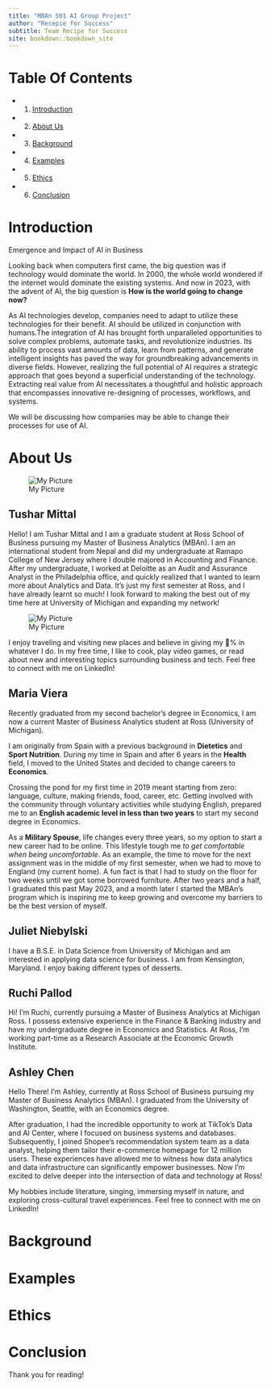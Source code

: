 ```yaml
---
title: "MBAn 501 AI Group Project"
author: "Recepie for Success"
subtitle: Team Recipe for Success
site: bookdown::bookdown_site
---
```


# Table Of Contents

- 1. [Introduction](01-Intro.Rmd)
- 2. [About Us](02-About-Us.Rmd)
- 3. [Background](03-Background.Rmd)
- 4. [Examples](04-Examples.Rmd)
- 5. [Ethics](05-Ethics.Rmd)
- 6. [Conclusion](06-Conclusion.Rmd)

<!--chapter:end:index.Rmd-->

# Introduction {.unnumbered}
Emergence and Impact of AI in Business

Looking back when computers first came, the big question was if technology would dominate the world. In 2000, the whole world wondered if the internet would dominate the existing systems. And now in 2023, with the advent of AI, the big question is __How is the world going to change now?__

As AI technologies develop, companies need to adapt to utilize these technologies for their benefit. AI should be utilized in conjunction with humans.The integration of AI has brought forth unparalleled opportunities to solve complex problems, automate tasks, and revolutionize industries. Its ability to process vast amounts of data, learn from patterns, and generate intelligent insights has paved the way for groundbreaking advancements in diverse fields. However, realizing the full potential of AI requires a strategic approach that goes beyond a superficial understanding of the technology. Extracting real value from AI necessitates a thoughtful and holistic approach that encompasses innovative re-designing of processes, workflows, and systems.

We will be discussing how companies may be able to change their processes for use of AI.

<!--chapter:end:01-Intro.Rmd-->

# About Us {.unnumbered}


![My Picture](group_picture.jpeg)


## Tushar Mittal

Hello!
I am Tushar Mittal and I am a graduate student at Ross School of Business pursuing my Master of Business Analytics (MBAn). I am an international student from Nepal and did my undergraduate at Ramapo College of New Jersey where I double majored in Accounting and Finance. After my undergraduate, I worked at Deloitte as an Audit and Assurance Analyst in the Philadelphia office, and quickly realized that I wanted to learn more about Analytics and Data. It’s just my first semester at Ross, and I have already learnt so much! I look forward to making the best out of my time here at University of Michigan and expanding my network!

![My Picture](Tushar's pic.png)

I enjoy traveling and visiting new places and believe in giving my 💯% in whatever I do. In my free time, I like to cook, play video games, or read about new and interesting topics surrounding business and tech. Feel free to connect with me on LinkedIn!

## Maria Viera

Recently graduated from my second bachelor's degree in Economics, I am now a current Master of Business Analytics student at Ross (University of Michigan). 

I am originally from Spain with a previous background in **Dietetics** and **Sport Nutrition**. During my time in Spain and after 6 years in the **Health** field, I moved to the United States and decided to change careers to **Economics**. 

Crossing the pond for my first time in 2019 meant starting from zero: language, culture, making friends, food, career, etc. Getting involved with the community through voluntary activities while studying English, prepared me to an **English academic level in less than two years** to start my second degree in Economics. 

As a **Military Spouse**, life changes every three years, so my option to start a new career had to be online. This lifestyle tough me *to get comfortable when being uncomfortable*. As an example, the time to move for the next assignment was in the middle of my first semester, when we had to move to England (my current home). A fun fact is that I had to study on the floor for two weeks until we got some borrowed furniture. After two years and a half, I graduated this past May 2023, and a month later I started the MBAn's program which is inspiring me to keep growing and overcome my barriers to be the best version of myself. 


## Juliet Niebylski

I have a B.S.E. in Data Science from University of Michigan and am interested in applying data science for business. I am from Kensington, Maryland. I enjoy baking different types of desserts.


## Ruchi Pallod

Hi! I’m Ruchi, currently pursuing a Master of Business Analytics at Michigan Ross. I possess extensive experience in the Finance & Banking industry and have my undergraduate degree in Economics and Statistics. At Ross, I’m working part-time as a Research Associate  at the Economic Growth Institute. 

## Ashley Chen

Hello There! I’m Ashley, currently at Ross School of Business pursuing my Master of Business Analytics (MBAn). I graduated from the University of Washington, Seattle, with an Economics degree. 

After graduation, I had the incredible opportunity to work at TikTok's Data and AI Center, where I focused on business systems and databases. Subsequently, I joined Shopee's recommendation system team as a data analyst, helping them tailor their e-commerce homepage for 12 million users. These experiences have allowed me to witness how data analytics and data infrastructure can significantly empower businesses. Now I’m excited to delve deeper into the intersection of data and technology at Ross!

My hobbies include literature, singing, immersing myself in nature, and exploring cross-cultural travel experiences. Feel free to connect with me on LinkedIn!

<!--chapter:end:02-About-Us.Rmd-->

# Background {.unnumbered}

<!--chapter:end:03-Background.Rmd-->

# Examples {.unnumbered}

<!--chapter:end:04-Examples.Rmd-->

# Ethics {.unnumbered}

<!--chapter:end:05-Ethics.Rmd-->

# Conclusion

Thank you for reading!

<!--chapter:end:06-Conclusion.Rmd-->

